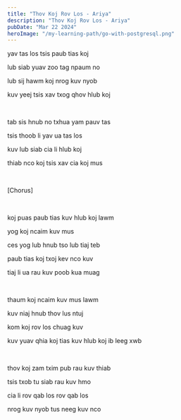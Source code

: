 ```yaml
---
title: "Thov Koj Rov Los - Ariya"
description: "Thov Koj Rov Los - Ariya"
pubDate: "Mar 22 2024"
heroImage: "/my-learning-path/go-with-postgresql.png"
---
```


yav tas los tsis paub tias koj

lub siab yuav zoo tag npaum no

lub sij hawm koj nrog kuv nyob

kuv yeej tsis xav txog qhov hlub koj

<br />

tab sis hnub no txhua yam pauv tas

tsis thoob li yav ua tas los

kuv lub siab cia li hlub koj

thiab nco koj tsis xav cia koj mus

<br />

[Chorus]

<br />

koj puas paub tias kuv hlub koj lawm

yog koj ncaim kuv mus

ces yog lub hnub tso lub tiaj teb

paub tias koj txoj kev nco kuv

tiaj li ua rau kuv poob kua muag

<br />

thaum koj ncaim kuv mus lawm

kuv niaj hnub thov lus ntuj

kom koj rov los chuag kuv

kuv yuav qhia koj tias kuv hlub koj ib leeg xwb

<br />

thov koj zam txim pub rau kuv thiab

tsis txob tu siab rau kuv hmo

cia li rov qab los rov qab los

nrog kuv nyob tus neeg kuv nco
